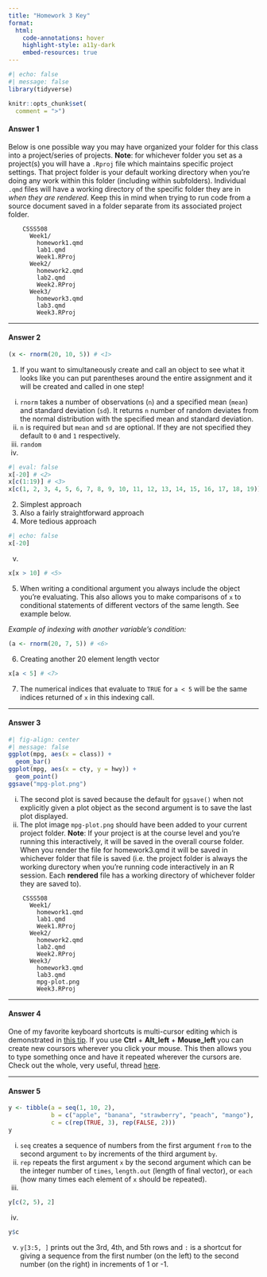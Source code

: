 ```yaml
---
title: "Homework 3 Key"
format: 
  html:
    code-annotations: hover
    highlight-style: a11y-dark
    embed-resources: true
---
```


```r
#| echo: false
#| message: false
library(tidyverse)

knitr::opts_chunk$set(
  comment = ">")
```

#### Answer 1

Below is one possible way you may have organized your folder for this class into a project/series of projects. **Note**: for whichever folder you set as a project(s) you will have a `.Rproj` file which maintains specific project settings. That project folder is your default working directory when you're doing any work within this folder (including within subfolders). Individual `.qmd` files will have a working directory of the specific folder they are in *when they are rendered*. Keep this in mind when trying to run code from a source document saved in a folder separate from its associated project folder. 

```
    CSSS508
      Week1/
        homework1.qmd
        lab1.qmd
        Week1.RProj
      Week2/
        homework2.qmd
        lab2.qmd
        Week2.RProj
      Week3/
        homework3.qmd
        lab3.qmd
        Week3.RProj
```

---

#### Answer 2

```r
(x <- rnorm(20, 10, 5)) # <1>
```
1. If you want to simultaneously create and call an object to see what it looks like you can put parentheses around the entire assignment and it will be created and called in one step!

i. `rnorm` takes a number of observations (`n`) and a specified mean (`mean`) and standard deviation (`sd`). It returns `n` number of random deviates from the normal distribution with the specified mean and standard deviation. 
ii. `n` is required but `mean` and `sd` are optional. If they are not specified they default to `0` and `1` respectively. 
iii. `random`
iv. 
```r
#| eval: false
x[-20] # <2> 
x[c(1:19)] # <3>
x[c(1, 2, 3, 4, 5, 6, 7, 8, 9, 10, 11, 12, 13, 14, 15, 16, 17, 18, 19)] # <4>
```

2. Simplest approach
3. Also a fairly straightforward approach
4. More tedious approach

```r
#| echo: false
x[-20]
```



v. 
```r
x[x > 10] # <5>
```
5. When writing a conditional argument you always include the object you're evaluating. This also allows you to make comparisons of `x` to conditional statements of different vectors of the same length. See example below.

*Example of indexing with another variable's condition:*

```r
(a <- rnorm(20, 7, 5)) # <6> 
```
6. Creating another 20 element length vector

```r
x[a < 5] # <7>
```

7. The numerical indices that evaluate to `TRUE` for `a < 5` will be the same indices returned of `x` in this indexing call. 

---

#### Answer 3

```r
#| fig-align: center
#| message: false
ggplot(mpg, aes(x = class)) +
  geom_bar()
ggplot(mpg, aes(x = cty, y = hwy)) +
  geom_point()
ggsave("mpg-plot.png")
```

i. The second plot is saved because the default for `ggsave()` when not explicitly given a plot object as the second argument is to save the last plot displayed. 
ii. The plot image `mpg-plot.png` should have been added to your current project folder. **Note**: If your project is at the course level and you're running this interactively, it will be saved in the overall course folder. When you render the file for homework3.qmd it will be saved in whichever folder that file is saved (i.e. the project folder is always the working durectory when you're running code interactively in an R session. Each **rendered** file has a working directory of whichever folder they are saved to). 

```
    CSSS508
      Week1/
        homework1.qmd
        lab1.qmd
        Week1.RProj
      Week2/
        homework2.qmd
        lab2.qmd
        Week2.RProj
      Week3/
        homework3.qmd
        lab3.qmd
        mpg-plot.png
        Week3.RProj
``` 

---

#### Answer 4

One of my favorite keyboard shortcuts is multi-cursor editing which is demonstrated in [this tip](https://twitter.com/Chr_Koenig/status/1512352942443143172). If you use **Ctrl** + **Alt_left** + **Mouse_left** you can create new coursors wherever you click your mouse. This then allows you to type something once and have it repeated wherever the cursors are. Check out the whole, very useful, thread [here](https://twitter.com/Chr_Koenig/status/1512352888986742787). 

---

#### Answer 5

```r
y <- tibble(a = seq(1, 10, 2), 
            b = c("apple", "banana", "strawberry", "peach", "mango"), 
            c = c(rep(TRUE, 3), rep(FALSE, 2)))
y
```

i. `seq` creates a sequence of numbers from the first argument `from` to the second argument `to` by increments of the third argument `by`. 
ii. `rep` repeats the first argument `x` by the second argument which can be the integer number of `times`, `length.out` (length of final vector), or `each` (how many times each element of `x` should be repeated). 
iii. 

```r
y[c(2, 5), 2]
```

iv. 

```r
y$c
```

v. `y[3:5, ]` prints out the 3rd, 4th, and 5th rows and `:` is a shortcut for giving a sequence from the first number (on the left) to the second number (on the right) in increments of 1 or -1. 

